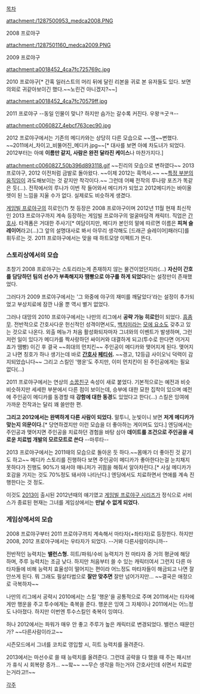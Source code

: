 [[목차]]

attachment:/1287500953_medca2008.PNG

2008 프로야구

attachment:/1287501160_medca2009.PNG

2009 프로야구

attachment:a0018452_4ca7fc725769c.jpg

2010 프로야구[* 간혹 일러스트의 머리 뒤에 달린 리본을 귀로 본 유저들도 있다. 보면 의외로 귀같아보이긴 했다.~~노린건 아니겠지?~~]

attachment:a0018452_4ca7fc70579ff.jpg

2011 프로야구 --동일 인물이 맞니? 하지만 슴가는 갈수록 커진다. 우왕ㅋ굿ㅋ--

attachment:c0060827_4ebcf763cec90.jpg

2012 프로야구에서는 기존의 메디카와는 상당히 다른 모습으로 ~~[[역변|역]]~~변했다. ~~2011에서_차이고_비뚤어진_메디카.jpg~~[* 대사를 보면 아예 차도녀가 되었다. 2012부터는 아예 '''이름만 같지, 사람은 완전 달라진 케이스'''나 마찬가지다.]

attachment:c0060827_50b396d893118.gif
~~진리의 모습으로 변하였다~~
2013 프로야구, 2012 이전처럼 금발로 돌아왔다. ~~이제 2012는 흑역사.~~ ~~[[바스트 모핑|특정 부분의 움직임]]이 과도해보이는 것 같지만 착각이다.~~ 그런데 어째 전작의 루나랑 포즈가 똑같은 듯(...). 전작에서의 루나가 이번 작 들어와서 메디카가 되었고 2012메디카는 바이올렛이 된 느낌을 지울 수가 없다. 실제로도 비슷하게 생겼다.

[[게임빌 프로야구]]의 히로인(?) 첫 등장은 2008 프로야구이며 2012년 11월 현재 최신작인 2013 프로야구까지 계속 등장하는 게임빌 프로야구의 얼굴마담격 캐릭터. 직업은 [[간호사]]. 타격폼은 거대한 주사기[* 여담이지만, 메디카 본인의 말에 따르면 이름은 '''피쳐 슬레이어'''라고(...)그 앞의 설명대사로 봐서 아무리 생각해도 [드래곤 슬레이어]패러디]를 휘두르는 것. 2011 프로야구에서는 맞을 때 하트모양 이펙트가 뜬다.

=== 스토리상에서의 모습 ===
초창기 2008 프로야구는 스토리라는게 존재하지 않는 물건이었던지라(...) '''자신이 간호를 담당하던 팀의 선수가 부족해지자 땜빵으로 야구를 하게 되었다'''라는 설정만이 존재했었다.

그러다가 2009 프로야구에서는 '그 와중에 야구의 재미를 깨달았다'라는 설정이 추가되었고 부상치료에 잠깐 나올 뿐 역시 별거 없었다.

그러나 대망의 2010 프로야구에서는 나만의 리그에서 '''공략 가능 히로인'''이 되었다. [[흠좀무]].
전반적으로 간호사다운 헌신적인 성격이면서도, [[백치미]]라는 [[모에 요소]]도 갖추고 있는 것으로 나온다. 외출 메뉴가 처음 활성화되자마자 그녀와의 이벤트가 발생하며, 그런저런 일이 있다가 메디카를 짝사랑하던 싸이커와 대결하게 되고(투수로 한다면 어거지죠가 땜빵) 이긴 후 결국 ~~희대의 먼치킨~~ 주인공이 메디카와 맺어지게 된다. 맺어지고 나면 칭호가 하나 생기는데 바로 '''[[간호사]] [[페티쉬]].''' ~~경고, 12등급 사이오닉 덕력이 감지되었습니다~~ 그리고 스킬인 '행운'도 주지만, 이미 먼치킨이 된 주인공에게는 필요없다(...)

2011 프로야구에서는 연상의 [[소꿉친구]] 속성이 새로 붙었다. 기본적으로는 예전과 비슷비슷하지만 세세한 부분에서 다른 점이 보이는데, 승부에 대한 묘한 집착이 있으며 예전에 주인공이 메디카를 동경할 때 '''강함에 대한 동경'''도 있었다고 한다(...) 스킬은 잉여에 가까운 전작과는 달리 꽤 쓸만한 편.

'''그리고 2012에서는 완벽하게 다른 사람이 되었다.''' 말투니, 눈빛이니 보면 '''저게 메디카가 맞는지 의문이다.'''[* 당연하겠지만 이런 모습을 더 좋아하는 게이머도 있다.] 엔딩에서는 주인공과 맺어지면 주인공을 치료하던 경험을 바탕 삼아 '''데이트를 조건으로 주인공을 새로운 치료법 개발의 모르모트로 쓴다''' --마루타--

2013 프로야구에서는 2011때의 모습으로 돌아온 듯 하다.~~몸매가 더 좋아진 것 같기도 하고~~ 메디카 스토리를 진행하다 보면 주인공이 메디카가 좋아한다는걸 눈치채지 못하다가 진행도 90%가 돼서야 매니저가 귀띔을 해줘서 알아차린다.[* 사실 메디카가 호감을 가지는 것도 70%정도 돼서야 나타난다.] 엔딩에서도 치료하면서 연애를 계속 진행한다는 것 정도.

이것도 [[2013 프로야구(게임)|2013]]이 출시된 2012년때의 얘기였고 [[게임빌 프로야구 시리즈]]가 정식으로 서비스가 종료된 현재는 그녀를 게임상에서는 '''만날 수 없게 되었다.'''

=== 게임상에서의 모습 ===
2008 프로야구부터  2011 프로야구까지 계속해서 마타자(+좌타자)로 등장한다. 하지만 2008, 2012 프로야구에서는 우타자가 되었다. --거봐 다른사람이라니까--

전반적인 능력치는 '''밸런스형.''' 히트/파워/수비 능력치가 전 마타자 중 거의 평균에 해당하며, 주루 능력치는 조금 낮다. 하지만 처음부터 쓸 수 있는 캐릭터여서 그런지 다른 마타자들에 비해 능력치 효율성이 떨어지는 편이라 어느정도 마타자들이 해금되고 나면 잘 안쓰게 된다. 뭐 그래도 필살타법으로 '''잘만 맞추면''' 잘만 넘어가지만... ~~결국은 애정으로 극복하자~~

나만의 리그에서 공략시 2010에서는 스킬 '행운'을 공통적으로 주며 2011에서는 타자에게만 행운을 주고 투수에게는 축복을 준다. 행운은 잉여 그 자체이나 2011에서는 어느정도 나아졌다. 하지만 이번엔 투수스킬인 축복이 잉여다.

허나 2012에서는 파워가 매우 안 좋고 주루가 높은 캐릭터로 변경되었다. 밸런스 때문인가? ~~다른사람이라고~~

시즌모드에서 그녀를 코치로 영입할 시, 히트 능력치를 올려준다.

2013에서는 마선수로 쓸 때 능력치를 올려준다. 그런데 공략을 다 했을 때 주는 패시브가 휴식 시 회복량 증가...  ~~핰~~  ~~무슨 생각을 하는거야 간호사인데 쉬면서 치료받는거라고!!~~

[[각주]]
